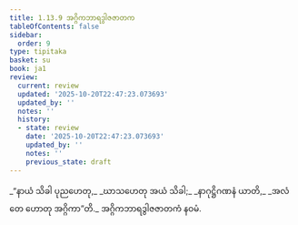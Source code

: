 ```yaml
---
title: 1.13.9 အဂ္ဂိကဘာရဒွါဇဇာတက
tableOfContents: false
sidebar:
  order: 9
type: tipitaka
basket: su
book: ja1
review:
  current: review
  updated: '2025-10-20T22:47:23.073693'
  updated_by: ''
  notes: ''
  history:
  - state: review
    date: '2025-10-20T22:47:23.073693'
    updated_by: ''
    notes: ''
    previous_state: draft
---
```



<DynamicBreadcrumb />


<ReviewStatus review={frontmatter.review} showDetails={true} />

<HypothesisAnnotation frontmatter={frontmatter} />

<Division number="129" book="ja1" e="ch" v="22" p="30">

<Paragraph number="285" type="verses" book="ja1">
_“နာယံ သိခါ ပုညဟေတု,_  
_ဃာသဟေတု အယံ သိခါ;_  
_နာဂုဋ္ဌိဂဏနံ ယာတိ,_  
_အလံ တေ ဟောတု အဂ္ဂိကာ”တိ._  


</Paragraph>
</Division>

<Paragraph number="286" type="center" book="ja1">
အဂ္ဂိကဘာရဒွါဇဇာတကံ နဝမံ.
</Paragraph>